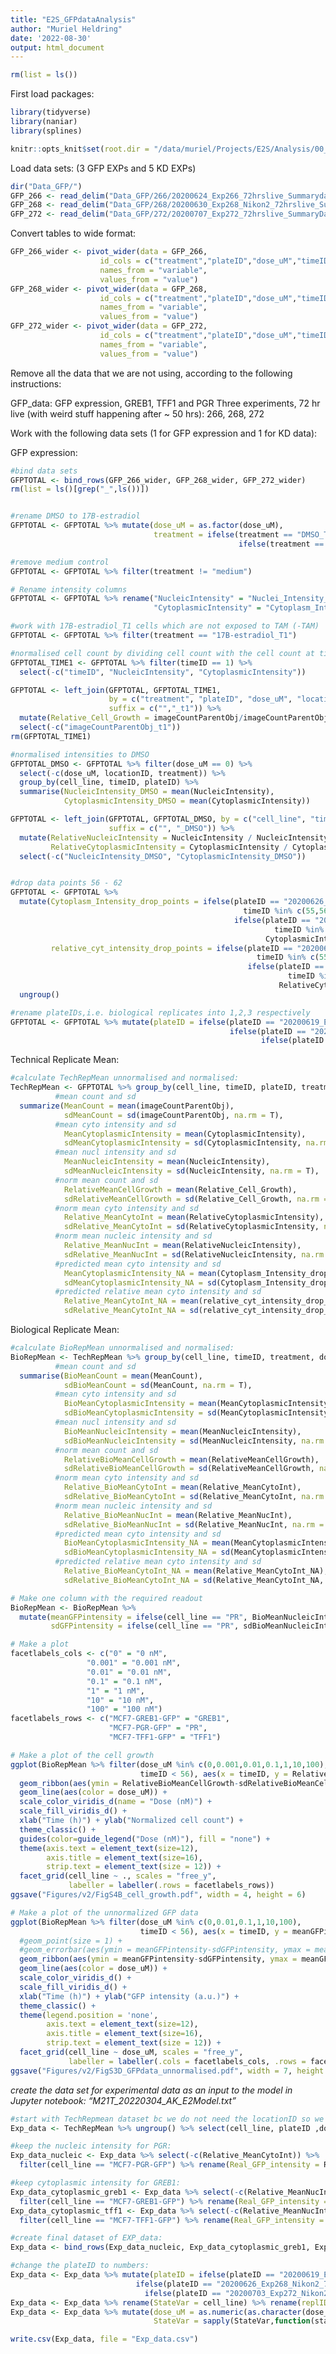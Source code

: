 ```yaml
---
title: "E2S_GFPdataAnalysis"
author: "Muriel Heldring"
date: '2022-08-30'
output: html_document
---
```


```r
rm(list = ls())
```

First load packages:
```r
library(tidyverse)
library(naniar)
library(splines)
```

```r
knitr::opts_knit$set(root.dir = "/data/muriel/Projects/E2S/Analysis/00_Imaging/Exp013_GFP_Britt/")
```

Load data sets: (3 GFP EXPs and 5 KD EXPs)
```r
dir("Data_GFP/")
GFP_266 <- read_delim("Data_GFP/266/20200624_Exp266_72hrslive_Summarydata.txt", delim = "\t")
GFP_268 <- read_delim("Data_GFP/268/20200630_Exp268_Nikon2_72hrslive_Summarydata.txt", delim = "\t")
GFP_272 <- read_delim("Data_GFP/272/20200707_Exp272_72hrslive_SummaryData.txt", delim = "\t")
```

Convert tables to wide format:
```r
GFP_266_wider <- pivot_wider(data = GFP_266, 
                    id_cols = c("treatment","plateID","dose_uM","timeID","locationID", "cell_line"),
                    names_from = "variable",
                    values_from = "value")
GFP_268_wider <- pivot_wider(data = GFP_268, 
                    id_cols = c("treatment","plateID","dose_uM","timeID","locationID", "cell_line"),
                    names_from = "variable",
                    values_from = "value")
GFP_272_wider <- pivot_wider(data = GFP_272, 
                    id_cols = c("treatment","plateID","dose_uM","timeID","locationID", "cell_line"),
                    names_from = "variable",
                    values_from = "value") 
```

Remove all the data that we are not using, according to the following instructions:

GFP_data:
	GFP expression, GREB1, TFF1 and PGR
	Three experiments, 72 hr live (with weird stuff happening after ~ 50 hrs): 
	266, 268, 272
	

Work with the following data sets (1 for GFP expression and 1 for KD data):

GFP expression: 
```r
#bind data sets
GFPTOTAL <- bind_rows(GFP_266_wider, GFP_268_wider, GFP_272_wider)
rm(list = ls()[grep("_",ls())])


#rename DMSO to 17B-estradiol
GFPTOTAL <- GFPTOTAL %>% mutate(dose_uM = as.factor(dose_uM), 
                                treatment = ifelse(treatment == "DMSO_T1", "17B-estradiol_T1",
                                                   ifelse(treatment == "DMSO_T2", "17B-estradiol_T2",treatment)))

#remove medium control
GFPTOTAL <- GFPTOTAL %>% filter(treatment != "medium") 

# Rename intensity columns
GFPTOTAL <- GFPTOTAL %>% rename("NucleicIntensity" = "Nuclei_Intensity_IntegratedIntensity_Image_GFP",
                                "CytoplasmicIntensity" = "Cytoplasm_Intensity_IntegratedIntensity_Image_GFP")

#work with 17B-estradiol_T1 cells which are not exposed to TAM (-TAM)
GFPTOTAL <- GFPTOTAL %>% filter(treatment == "17B-estradiol_T1")

#normalised cell count by dividing cell count with the cell count at timeID 0 
GFPTOTAL_TIME1 <- GFPTOTAL %>% filter(timeID == 1) %>% 
  select(-c("timeID", "NucleicIntensity", "CytoplasmicIntensity"))

GFPTOTAL <- left_join(GFPTOTAL, GFPTOTAL_TIME1, 
                      by = c("treatment", "plateID", "dose_uM", "locationID", "cell_line"), 
                      suffix = c("","_t1")) %>% 
  mutate(Relative_Cell_Growth = imageCountParentObj/imageCountParentObj_t1) %>%
  select(-c("imageCountParentObj_t1"))
rm(GFPTOTAL_TIME1)

#normalised intensities to DMSO
GFPTOTAL_DMSO <- GFPTOTAL %>% filter(dose_uM == 0) %>%
  select(-c(dose_uM, locationID, treatment)) %>% 
  group_by(cell_line, timeID, plateID) %>%
  summarise(NucleicIntensity_DMSO = mean(NucleicIntensity),
            CytoplasmicIntensity_DMSO = mean(CytoplasmicIntensity))  

GFPTOTAL <- left_join(GFPTOTAL, GFPTOTAL_DMSO, by = c("cell_line", "timeID", "plateID"), 
                      suffix = c("", "_DMSO")) %>%
  mutate(RelativeNucleicIntensity = NucleicIntensity / NucleicIntensity_DMSO,
         RelativeCytoplasmicIntensity = CytoplasmicIntensity / CytoplasmicIntensity_DMSO) %>% 
  select(-c("NucleicIntensity_DMSO", "CytoplasmicIntensity_DMSO")) 


#drop data points 56 - 62
GFPTOTAL <- GFPTOTAL %>%
  mutate(Cytoplasm_Intensity_drop_points = ifelse(plateID == "20200626_Exp268_Nikon2_72hrslive"&
                                                    timeID %in% c(55,56,57,58,59,60,61,62,71,72),NA,
                                                  ifelse(plateID == "20200703_Exp272_Nikon2_72hrslive"&
                                                           timeID %in% c(56,57,58,59,60,61,62),NA,
                                                         CytoplasmicIntensity)),
         relative_cyt_intensity_drop_points = ifelse(plateID == "20200626_Exp268_Nikon2_72hrslive"&
                                                       timeID %in% c(55,56,57,58,59,60,61,62,71,72),NA,
                                                     ifelse(plateID == "20200703_Exp272_Nikon2_72hrslive"&
                                                              timeID %in% c(56,57,58,59,60,61,62),NA,
                                                            RelativeCytoplasmicIntensity))) %>% 
  ungroup()

#rename plateIDs,i.e. biological replicates into 1,2,3 respectively
GFPTOTAL <- GFPTOTAL %>% mutate(plateID = ifelse(plateID == "20200619_Exp266_Nikon2_72hrslive","1", 
                                                 ifelse(plateID == "20200626_Exp268_Nikon2_72hrslive","2", 
                                                        ifelse(plateID == "20200703_Exp272_Nikon2_72hrslive","3", plateID)))) 

```

Technical Replicate Mean:
```r
#calculate TechRepMean unnormalised and normalised:
TechRepMean <- GFPTOTAL %>% group_by(cell_line, timeID, plateID, treatment, dose_uM) %>% 
          #mean count and sd
  summarize(MeanCount = mean(imageCountParentObj), 
            sdMeanCount = sd(imageCountParentObj, na.rm = T),
          #mean cyto intensity and sd
            MeanCytoplasmicIntensity = mean(CytoplasmicIntensity),
            sdMeanCytoplasmicIntensity = sd(CytoplasmicIntensity, na.rm = T),
          #mean nucl intensity and sd
            MeanNucleicIntensity = mean(NucleicIntensity),
            sdMeanNucleicIntensity = sd(NucleicIntensity, na.rm = T),
          #norm mean count and sd
            RelativeMeanCellGrowth = mean(Relative_Cell_Growth), 
            sdRelativeMeanCellGrowth = sd(Relative_Cell_Growth, na.rm = T),
          #norm mean cyto intensity and sd
            Relative_MeanCytoInt = mean(RelativeCytoplasmicIntensity),
            sdRelative_MeanCytoInt = sd(RelativeCytoplasmicIntensity, na.rm = T),
          #norm mean nucleic intensity and sd
            Relative_MeanNucInt = mean(RelativeNucleicIntensity),
            sdRelative_MeanNucInt = sd(RelativeNucleicIntensity, na.rm = T),
          #predicted mean cyto intensity and sd
            MeanCytoplasmicIntensity_NA = mean(Cytoplasm_Intensity_drop_points),
            sdMeanCytoplasmicIntensity_NA = sd(Cytoplasm_Intensity_drop_points, na.rm = T),
          #predicted relative mean cyto intensity and sd
            Relative_MeanCytoInt_NA = mean(relative_cyt_intensity_drop_points),
            sdRelative_MeanCytoInt_NA = sd(relative_cyt_intensity_drop_points, na.rm = T))

```

Biological Replicate Mean:
```r
#calculate BioRepMean unnormalised and normalised:
BioRepMean <- TechRepMean %>% group_by(cell_line, timeID, treatment, dose_uM) %>%
          #mean count and sd
  summarise(BioMeanCount = mean(MeanCount), 
            sdBioMeanCount = sd(MeanCount, na.rm = T),
          #mean cyto intensity and sd
            BioMeanCytoplasmicIntensity = mean(MeanCytoplasmicIntensity),
            sdBioMeanCytoplasmicIntensity = sd(MeanCytoplasmicIntensity, na.rm = T),
          #mean nucl intensity and sd
            BioMeanNucleicIntensity = mean(MeanNucleicIntensity),
            sdBioMeanNucleicIntensity = sd(MeanNucleicIntensity, na.rm = T),
          #norm mean count and sd
            RelativeBioMeanCellGrowth = mean(RelativeMeanCellGrowth), 
            sdRelativeBioMeanCellGrowth = sd(RelativeMeanCellGrowth, na.rm = T),
          #norm mean cyto intensity and sd
            Relative_BioMeanCytoInt = mean(Relative_MeanCytoInt),
            sdRelative_BioMeanCytoInt = sd(Relative_MeanCytoInt, na.rm = T),
          #norm mean nucleic intensity and sd
            Relative_BioMeanNucInt = mean(Relative_MeanNucInt),
            sdRelative_BioMeanNucInt = sd(Relative_MeanNucInt, na.rm = T), 
          #predicted mean cyto intensity and sd
            BioMeanCytoplasmicIntensity_NA = mean(MeanCytoplasmicIntensity_NA),
            sdBioMeanCytoplasmicIntensity_NA = sd(MeanCytoplasmicIntensity_NA, na.rm = T),
          #predicted relative mean cyto intensity and sd
            Relative_BioMeanCytoInt_NA = mean(Relative_MeanCytoInt_NA),
            sdRelative_BioMeanCytoInt_NA = sd(Relative_MeanCytoInt_NA, na.rm = T))

# Make one column with the required readout
BioRepMean <- BioRepMean %>%
  mutate(meanGFPintensity = ifelse(cell_line == "PR", BioMeanNucleicIntensity, BioMeanCytoplasmicIntensity),
         sdGFPintensity = ifelse(cell_line == "PR", sdBioMeanNucleicIntensity, sdBioMeanCytoplasmicIntensity))

# Make a plot
facetlabels_cols <- c("0" = "0 nM",
                 "0.001" = "0.001 nM",
                 "0.01" = "0.01 nM",
                 "0.1" = "0.1 nM",
                 "1" = "1 nM",
                 "10" = "10 nM",
                 "100" = "100 nM")
facetlabels_rows <- c("MCF7-GREB1-GFP" = "GREB1",
                      "MCF7-PGR-GFP" = "PR",
                      "MCF7-TFF1-GFP" = "TFF1")

# Make a plot of the cell growth
ggplot(BioRepMean %>% filter(dose_uM %in% c(0,0.001,0.01,0.1,1,10,100),
                             timeID < 56), aes(x = timeID, y = RelativeBioMeanCellGrowth)) +
  geom_ribbon(aes(ymin = RelativeBioMeanCellGrowth-sdRelativeBioMeanCellGrowth, ymax = RelativeBioMeanCellGrowth+sdRelativeBioMeanCellGrowth, fill = dose_uM), alpha = 0.2) +
  geom_line(aes(color = dose_uM)) +
  scale_color_viridis_d(name = "Dose (nM)") +
  scale_fill_viridis_d() +
  xlab("Time (h)") + ylab("Normalized cell count") +
  theme_classic() +
  guides(color=guide_legend("Dose (nM)"), fill = "none") +
  theme(axis.text = element_text(size=12),
        axis.title = element_text(size=16),
        strip.text = element_text(size = 12)) +
  facet_grid(cell_line ~ ., scales = "free_y", 
             labeller = labeller(.rows = facetlabels_rows))
ggsave("Figures/v2/FigS4B_cell_growth.pdf", width = 4, height = 6)

# Make a plot of the unnormalized GFP data
ggplot(BioRepMean %>% filter(dose_uM %in% c(0,0.01,0.1,1,10,100),
                             timeID < 56), aes(x = timeID, y = meanGFPintensity)) +
  #geom_point(size = 1) +
  #geom_errorbar(aes(ymin = meanGFPintensity-sdGFPintensity, ymax = meanGFPintensity+sdGFPintensity)) +
  geom_ribbon(aes(ymin = meanGFPintensity-sdGFPintensity, ymax = meanGFPintensity+sdGFPintensity, fill = dose_uM), alpha = 0.5) +
  geom_line(aes(color = dose_uM)) +
  scale_color_viridis_d() +
  scale_fill_viridis_d() +
  xlab("Time (h)") + ylab("GFP intensity (a.u.)") +
  theme_classic() +
  theme(legend.position = 'none',
        axis.text = element_text(size=12),
        axis.title = element_text(size=16),
        strip.text = element_text(size = 12)) +
  facet_grid(cell_line ~ dose_uM, scales = "free_y", 
             labeller = labeller(.cols = facetlabels_cols, .rows = facetlabels_rows))
ggsave("Figures/v2/FigS3D_GFPdata_unnormalised.pdf", width = 7, height = 4)
```

*create the data set for experimental data as an input to the model in Jupyter notebook: "M21T_20220304_AK_E2Model.txt"*
```r
#start with TechRepmean dataset bc we do not need the locationID so we are using the mean of each locationID:
Exp_data <- TechRepMean %>% ungroup() %>% select(cell_line, plateID ,dose_uM, timeID, Relative_MeanCytoInt, Relative_MeanNucInt)

#keep the nucleic intensity for PGR:
Exp_data_nucleic <- Exp_data %>% select(-c(Relative_MeanCytoInt)) %>% 
  filter(cell_line == "MCF7-PGR-GFP") %>% rename(Real_GFP_intensity = Relative_MeanNucInt)

#keep cytoplasmic intensity for GREB1:
Exp_data_cytoplasmic_greb1 <- Exp_data %>% select(-c(Relative_MeanNucInt)) %>% 
  filter(cell_line == "MCF7-GREB1-GFP") %>% rename(Real_GFP_intensity = Relative_MeanCytoInt)
Exp_data_cytoplasmic_tff1 <- Exp_data %>% select(-c(Relative_MeanNucInt)) %>% 
  filter(cell_line == "MCF7-TFF1-GFP") %>% rename(Real_GFP_intensity = Relative_MeanCytoInt)

#create final dataset of EXP_data:
Exp_data <- bind_rows(Exp_data_nucleic, Exp_data_cytoplasmic_greb1, Exp_data_cytoplasmic_tff1)

#change the plateID to numbers:
Exp_data <- Exp_data %>% mutate(plateID = ifelse(plateID == "20200619_Exp266_Nikon2_72hrslive","1", 
                            ifelse(plateID == "20200626_Exp268_Nikon2_72hrslive","2", 
                              ifelse(plateID == "20200703_Exp272_Nikon2_72hrslive","3", plateID)))) 
Exp_data <- Exp_data %>% rename(StateVar = cell_line) %>% rename(replID = plateID)
Exp_data <- Exp_data %>% mutate(dose_uM = as.numeric(as.character(dose_uM)), 
                                StateVar = sapply(StateVar,function(statevar){str_split(statevar,"-")[[1]][2]},USE.NAMES = F))

write.csv(Exp_data, file = "Exp_data.csv")
```

